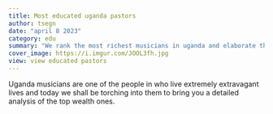 ```yaml
---
title: Most educated uganda pastors
author: tsegn
date: "april 8 2023"
category: edu
summary: "We rank the most richest musicians in uganda and elaborate their wealth in greater length"
cover_image: https://i.imgur.com/JOOL3fh.jpg
view: view educated pastors
---
```


Uganda musicians are one of the people in who live extremely extravagant lives and today we shall be torching into them to bring you a detailed analysis of the top wealth ones.

